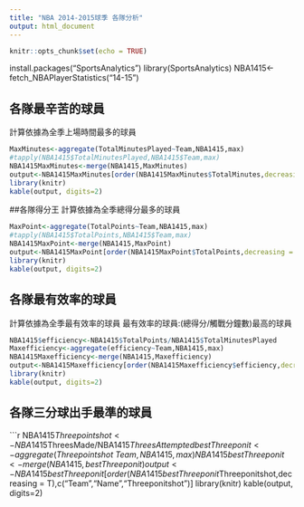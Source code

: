 ```yaml
---
title: "NBA 2014-2015球季 各隊分析"
output: html_document
---
```



```r
knitr::opts_chunk$set(echo = TRUE)
```
install.packages("SportsAnalytics")
library(SportsAnalytics)
NBA1415<-fetch_NBAPlayerStatistics("14-15")

## 各隊最辛苦的球員
計算依據為全季上場時間最多的球員


```r
MaxMinutes<-aggregate(TotalMinutesPlayed~Team,NBA1415,max)
#tapply(NBA1415$TotalMinutesPlayed,NBA1415$Team,max)
NBA1415MaxMinutes<-merge(NBA1415,MaxMinutes)
output<-NBA1415MaxMinutes[order(NBA1415MaxMinutes$TotalMinutes,decreasing = T),c("Team","Name","TotalMinutesPlayed")]
library(knitr)
kable(output, digits=2)
```

##各隊得分王
計算依據為全季總得分最多的球員

```r
MaxPoint<-aggregate(TotalPoints~Team,NBA1415,max)
#tapply(NBA1415$TotalPoints,NBA1415$Team,max)
NBA1415MaxPoint<-merge(NBA1415,MaxPoint)
output<-NBA1415MaxPoint[order(NBA1415MaxPoint$TotalPoints,decreasing = T),c("Team","Name","TotalPoints")]
library(knitr)
kable(output, digits=2)
```


## 各隊最有效率的球員
計算依據為全季最有效率的球員
最有效率的球員:(總得分/觸戰分鐘數)最高的球員
```r
NBA1415$efficiency<-NBA1415$TotalPoints/NBA1415$TotalMinutesPlayed
Maxefficiency<-aggregate(efficiency~Team,NBA1415,max)
NBA1415Maxefficiency<-merge(NBA1415,Maxefficiency)
output<-NBA1415Maxefficiency[order(NBA1415Maxefficiency$efficiency,decreasing = T),c("Team","Name","efficiency")]
library(knitr)
kable(output, digits=2)
```
## 各隊三分球出手最準的球員
```r
NBA1415$Threepointshot<-NBA1415$ThreesMade/NBA1415$ThreesAttempted
bestThreeponit<-aggregate(Threepointshot~Team,NBA1415,max)
NBA1415bestThreeponit<-merge(NBA1415,bestThreeponit)
output<-NBA1415bestThreeponit[order(NBA1415bestThreeponit$Threeponitshot,decreasing = T),c("Team","Name","Threeponitshot")]
library(knitr)
kable(output, digits=2)
